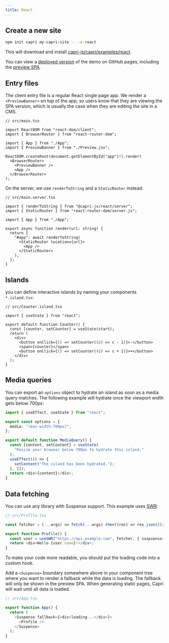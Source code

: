 ```yaml
---
title: React
---
```


## Create a new site

```bash
npm init capri my-capri-site -- -e react
```

This will download and install [capri-js/capri/examples/react](https://github.com/capri-js/capri/tree/main/examples/react).

You can view a [deployed version](https://capri-js.github.io/capri/react/) of the demo on GitHub pages,
including the [preview SPA](https://capri-js.github.io/capri/react/preview/).

## Entry files

The client entry file is a regular React single page app. We render a `<PreviewBanner>`
on top of the app, so users know that they are viewing the SPA version, which is usually
the case when they are editing the site in a CMS.

```tsx
// src/main.tsx

import ReactDOM from "react-dom/client";
import { BrowserRouter } from "react-router-dom";

import { App } from "./App";
import { PreviewBanner } from "./Preview.jsx";

ReactDOM.createRoot(document.getElementById("app")!).render(
  <BrowserRouter>
    <PreviewBanner />
    <App />
  </BrowserRouter>
);
```

On the server, we use `renderToString` and a `StaticRouter` instead:

```tsx
// src/main.server.tsx

import { renderToString } from "@capri-js/react/server";
import { StaticRouter } from "react-router-dom/server.js";

import { App } from "./App";

export async function render(url: string) {
  return {
    "#app": await renderToString(
      <StaticRouter location={url}>
        <App />
      </StaticRouter>
    ),
  };
}
```

## Islands

you can define interactive islands by naming your components `*.island.tsx`:

```tsx
// src/Counter.island.tsx

import { useState } from "react";

export default function Counter() {
  const [counter, setCounter] = useState(start);
  return (
    <div>
      <button onClick={() => setCounter((c) => c - 1)}>-</button>
      <span>{counter}</span>
      <button onClick={() => setCounter((c) => c + 1)}>+</button>
    </div>
  );
}
```

## Media queries

You can export an `options` object to hydrate an island as soon as a media query matches.
The following example will hydrate once the viewport width gets below 700px:

```ts
import { useEffect, useState } from "react";

export const options = {
  media: "(max-width:700px)",
};

export default function MediaQuery() {
  const [content, setContent] = useState(
    "Resize your browser below 700px to hydrate this island."
  );
  useEffect(() => {
    setContent("The island has been hydrated.");
  }, []);
  return <div>{content}</div>;
}
```

## Data fetching

You can use any library with Suspense support. This example uses [SWR](https://swr.vercel.app/):

```ts
// src/Profile.tsx

const fetcher = (...args) => fetch(...args).then((res) => res.json());

export function Profile() {
  const user = useSWR("https://api.example.com", fetcher, { suspsense: true });
  return <div>Hello {user.name}!</div>;
}
```

<Note>
  To make your code more readable, you should put the loading code into a custom
  hook.
</Note>

Add a `<Suspense>` boundary somewhere above in your component tree where you want to render a fallback
while the data is loading. The fallback will only be shown in the preview SPA. When generating static
pages, Capri will wait until all data is loaded.

```ts
// src/App.tsx

export function App() {
  return (
    <Suspense fallback={<div>loading...</div>}>
      <Profile />
    </Suspense>
  );
}
```
